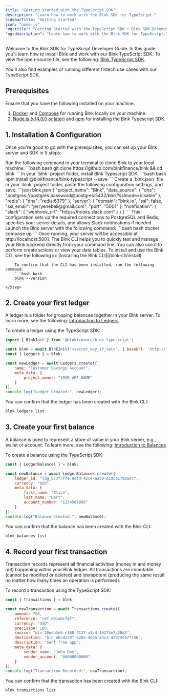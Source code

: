 ```yaml
---
title: "Getting started with the TypeScript SDK"
description: "Learn how to work with the Blnk SDK for TypeScript."
sidebarTitle: "Getting started"
icon: "node-js"
"og:title": "Getting Started with the TypeScript SDK • Blnk SDK Documentation"
"og:description": "Learn how to work with the Blnk SDK for TypeScript."
---
```



Welcome to the Blnk SDK for TypeScript Developer Guide. In this guide, you'll learn how to install Blnk and work with our Blnk TypeScript SDK. To view the open-source file, see the following: [Blnk TypeScript SDK](https://github.com/blnkfinance/blnk-ts/).

You'll also find examples of running different fintech use cases with our TypeScript SDK. 

## Prerequisites

Ensure that you have the following installed on your machine.

1. [Docker](https://www.docker.com/) and [Compose](https://docs.docker.com/compose/) for running Blnk locally on your machine.
2. [Node.js (v14.0.0 or later)](https://nodejs.org/en/learn/getting-started/how-to-install-nodejs) and [npm](https://www.npmjs.com/) for installing the Blnk Typescript SDK.

## 1. Installation & Configuration

Once you're good to go with the prerequisites, you can set up your Blnk server and SDK in 5 steps:

<Steps titleSize="h3">
    <Step title="Clone the Blnk repository">
        Run the following command in your terminal to clone Blnk to your local machine:
        ```bash bash
        git clone https://github.com/blnkfinance/blnk && cd blnk
        ```
    </Step>
    <Step title="Install the Blnk Typescript SDK">
        In your `blnk` project folder, install Blnk Typescript SDK.
        ```bash bash
        npm install @blnkfinance/blnk-typescript --save
        ```
    </Step>
    <Step title="Set up your Blnk configuration">
        Create a `blnk.json` file in your `blnk` project folder, paste the following configuration settings, and save.
        ```json blnk.json
        {
            "project_name": "Blnk",
            "data_source": {
                "dns": "postgres://postgres:password@postgres:5432/blnk?sslmode=disable"
            },
            "redis": {
                "dns": "redis:6379"
            },
            "server": {
                "domain": "blnk.io",
                "ssl": false,
                "ssl_email": "jerryenebeli@gmail.com",
                "port": "5001"
            },
            "notification": {
                "slack": {
                "webhook_url": "https://hooks.slack.com"
                }
            }
        }
        ```
        This configuration sets up the required connections to PostgreSQL and Redis, specifies your server details, and allows Slack notifications if needed.
    </Step>
    <Step title="Launch Blnk">
        Launch the Blnk server with the following command:
        ```bash bash
        docker compose up
        ```
        Once running, your server will be accessible at http://localhost:5001.
    </Step>
    <Step title="Install Blnk CLI">
        The Blnk CLI helps you to quickly test and manage your Blnk backend directly from your command line. You can also use it to perform create actions or view your data tables. To install and use the Blnk CLI, see the following in: [Installing the Blnk CLI](/blnk-cli/install).

        To confirm that the CLI has been installed, run the following command:
        ```bash bash
        blnk --version
        ```
    </Step>
</Steps>

## 2. Create your first ledger

A ledger is a folder for grouping balances together in your Blnk server. To learn more, see the following: [Introduction to Ledgers](/ledgers/introduction)

To create a ledger using the TypeScript SDK:

```javascript Create ledger
import { BlnkInit } from '@blnkfinance/blnk-typescript';

const blnk = await BlnkInit('<secret_key_if_set>', { baseUrl: 'http://localhost:5001' });
const { Ledgers } = blnk;

const newLedger = await Ledgers.create({
    name: "Customer Savings Account",
    meta_data: {
        project_owner: "YOUR_APP_NAME"
    }
});
console.log("Ledger Created:", newLedger);
```

You can confirm that the ledger has been created with the Blnk CLI:
```bash bash
blnk ledgers list
```

## 3. Create your first balance

A balance is used to represent a store of value in your Blnk server, e.g., wallet or account. To learn more, see the following: [Introduction to Balances](/balances/introduction)

To create a balance using the TypeScript SDK:

```javascript Create balance
const { LedgerBalances } = blnk;

const newBalance = await LedgerBalances.create({
    ledger_id: "ldg_073f7ffe-9dfd-42ce-aa50-d1dca1788adc",
    currency: "USD",
    meta_data: {
        first_name: "Alice",
        last_name: "Hart",
        account_number: "1234567890"
    }
});
console.log("Balance Created:", newBalance);
```

You can confirm that the balance has been created with the Blnk CLI:
```bash bash
blnk balances list
```

## 4. Record your first transaction

Transaction records represent all financial activities (money in and money out) happening within your Blnk ledger. All transactions are immutable (cannot be modified or deleted) and idempotent (producing the same result no matter how many times an operation is performed).

To record a transaction using the TypeScript SDK:

```javascript Create transaction
const { Transactions } = blnk;

const newTransaction = await Transactions.create({
    amount: 750,
    reference: "ref_001adcfgf",
    currency: "USD",
    precision: 100,
    source: "bln_28edb3e5-c168-4127-a1c4-16274e7a28d3",
    destination: "bln_ebcd230f-6265-4d4a-a4ca-45974c47f746",
    description: "Sent from app",
    meta_data: {
        sender_name: "John Doe",
        sender_account: "00000000000"
    }
});
console.log("Transaction Recorded:", newTransaction);
```

You can confirm that the transaction has been created with the Blnk CLI:
```bash bash
blnk transactions list
```

<NeedHelp />

<Issues />